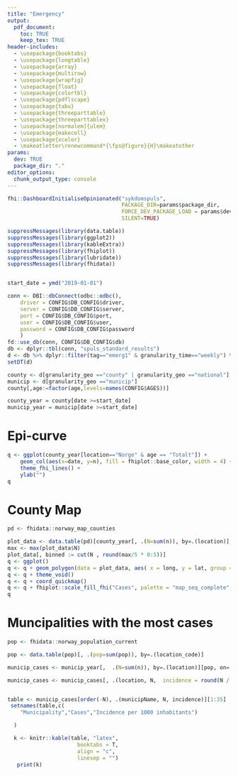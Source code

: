 ```yaml
---
title: "Emergency"
output:
  pdf_document:
    toc: TRUE
    keep_tex: TRUE
header-includes:
  - \usepackage{booktabs}
  - \usepackage{longtable}
  - \usepackage{array}
  - \usepackage{multirow}
  - \usepackage{wrapfig}
  - \usepackage{float}
  - \usepackage{colortbl}
  - \usepackage{pdflscape}
  - \usepackage{tabu}
  - \usepackage{threeparttable}
  - \usepackage{threeparttablex}
  - \usepackage[normalem]{ulem}
  - \usepackage{makecell}
  - \usepackage{xcolor}
  - \makeatletter\renewcommand*{\fps@figure}{H}\makeatother
params:
  dev: TRUE
  package_dir: "."
editor_options: 
  chunk_output_type: console
---
```


```r
fhi::DashboardInitialiseOpinionated("sykdomspuls",
                                    PACKAGE_DIR=params$package_dir,
                                    FORCE_DEV_PACKAGE_LOAD = params$dev,
                                    SILENT=TRUE)

suppressMessages(library(data.table))
suppressMessages(library(ggplot2))
suppressMessages(library(kableExtra))
suppressMessages(library(fhiplot))
suppressMessages(library(lubridate))
suppressMessages(library(fhidata))


start_date = ymd("2019-01-01")

conn <- DBI::dbConnect(odbc::odbc(),
    driver = CONFIG$DB_CONFIG$driver,
    server = CONFIG$DB_CONFIG$server,
    port = CONFIG$DB_CONFIG$port,
    user = CONFIG$DB_CONFIG$user,
    password = CONFIG$DB_CONFIG$password
    )
fd::use_db(conn, CONFIG$DB_CONFIG$db)
db <- dplyr::tbl(conn, "spuls_standard_results")
d <- db %>% dplyr::filter(tag=="emerg1" & granularity_time=="weekly") %>% dplyr::collect()
setDT(d)

county <- d[granularity_geo =="county" | granularity_geo =="national"]
municip <- d[granularity_geo =="municip"]
county[,age:=factor(age,levels=names(CONFIG$AGES))]

county_year = county[date >=start_date]
municip_year = municip[date >=start_date]


```

\newpage

# Epi-curve

```r
q <- ggplot(county_year[location=="Norge" & age == "Totalt"]) +
    geom_col(aes(x=date, y=n), fill = fhiplot::base_color, width = 4) +
    theme_fhi_lines() +
    ylab("") 
q
```

# County Map

```r

pd <- fhidata::norway_map_counties

plot_data <- data.table(pd)[county_year[, .(N=sum(n)), by=.(location)], on=.(location_code=location), nomatch=0]
max <- max(plot_data$N)
plot_data[, binned := cut(N , round(max/5 * 0:5))]
q <- ggplot()
q <- q + geom_polygon(data = plot_data, aes( x = long, y = lat, group = group, fill=binned), color="black")
q <- q + theme_void()
q <- q + coord_quickmap()
q <- q + fhiplot::scale_fill_fhi("Cases", palette = "map_seq_complete", direction = 1) 
q

```

# Muncipalities with the most cases

```r

pop <- fhidata::norway_population_current

pop <- data.table(pop)[, .(pop=sum(pop)), by=.(location_code)]

municip_cases <- municip_year[,  .(N=sum(n)), by=.(location)][pop, on=.(location=location_code), nomatch=0]

municip_cases <- municip_cases[, .(location, N,  incidence = round(N / pop * 1000, 1))][data.table(fhi::NorwayLocations()), on=.(location=municip), nomatch=0]


table <- municip_cases[order(-N), .(municipName, N, incidence)][1:35]
 setnames(table,c(
    "Municipality","Cases","Incidence per 1000 inhabitants")

  )

  k <- knitr::kable(table, "latex",
                      booktabs = T,
                      align = "c",
                      linesep = "")
   print(k)


```
